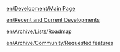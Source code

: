 [[en/Development/Main Page]]

[[en/Recent and Current Developments]]

[[en/Archive/Lists/Roadmap]]

[[en/Archive/Community/Requested features]]